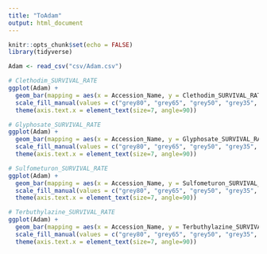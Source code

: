 ```yaml
---
title: "ToAdam"
output: html_document
---
```


```r
knitr::opts_chunk$set(echo = FALSE)
library(tidyverse)
```

```r
Adam <- read_csv("csv/Adam.csv")

# Clethodim_SURVIVAL_RATE
ggplot(Adam) +
  geom_bar(mapping = aes(x = Accession_Name, y = Clethodim_SURVIVAL_RATE, fill = Farmer_Agronomist), stat = "identity") +
  scale_fill_manual(values = c("grey80", "grey65", "grey50", "grey35", "green")) +
  theme(axis.text.x = element_text(size=7, angle=90))

# Glyphosate_SURVIVAL_RATE
ggplot(Adam) +
  geom_bar(mapping = aes(x = Accession_Name, y = Glyphosate_SURVIVAL_RATE, fill = Farmer_Agronomist), stat = "identity") +
  scale_fill_manual(values = c("grey80", "grey65", "grey50", "grey35", "green")) +
  theme(axis.text.x = element_text(size=7, angle=90))

# Sulfometuron_SURVIVAL_RATE
ggplot(Adam) +
  geom_bar(mapping = aes(x = Accession_Name, y = Sulfometuron_SURVIVAL_RATE, fill = Farmer_Agronomist), stat = "identity") +
  scale_fill_manual(values = c("grey80", "grey65", "grey50", "grey35", "green")) +
  theme(axis.text.x = element_text(size=7, angle=90))

# Terbuthylazine_SURVIVAL_RATE
ggplot(Adam) +
  geom_bar(mapping = aes(x = Accession_Name, y = Terbuthylazine_SURVIVAL_RATE, fill = Farmer_Agronomist), stat = "identity") +
  scale_fill_manual(values = c("grey80", "grey65", "grey50", "grey35", "green")) +
  theme(axis.text.x = element_text(size=7, angle=90))
```